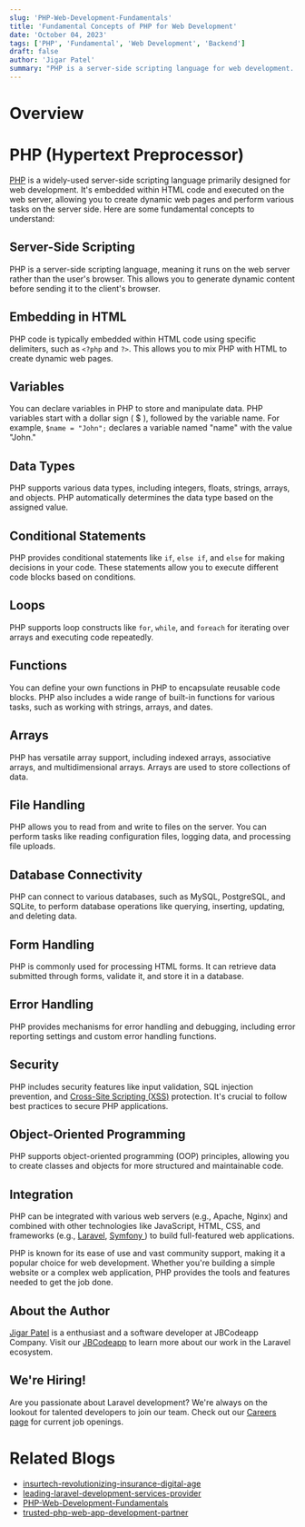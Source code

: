 ```yaml
---
slug: 'PHP-Web-Development-Fundamentals'
title: 'Fundamental Concepts of PHP for Web Development'
date: 'October 04, 2023'
tags: ['PHP', 'Fundamental', 'Web Development', 'Backend']
draft: false
author: 'Jigar Patel'
summary: "PHP is a server-side scripting language for web development. It's embedded in HTML, supports variables, data types, conditional statements, loops, functions, arrays, file handling, database connectivity, and security features. PHP is user-friendly and widely used for building dynamic web applications."
---
```


# Overview

<TOCInline toc={props.toc} exclude="Overview" toHeading={2} />

# PHP (Hypertext Preprocessor)

[PHP](https://www.php.net/) is a widely-used server-side scripting language primarily designed for web development. It's embedded within HTML code and executed on the web server, allowing you to create dynamic web pages and perform various tasks on the server side. Here are some fundamental concepts to understand:

## Server-Side Scripting

PHP is a server-side scripting language, meaning it runs on the web server rather than the user's browser. This allows you to generate dynamic content before sending it to the client's browser.

## Embedding in HTML

PHP code is typically embedded within HTML code using specific delimiters, such as `<?php` and `?>`. This allows you to mix PHP with HTML to create dynamic web pages.

## Variables

You can declare variables in PHP to store and manipulate data. PHP variables start with a dollar sign ( $ ), followed by the variable name. For example, `$name = "John";` declares a variable named "name" with the value "John."

## Data Types

PHP supports various data types, including integers, floats, strings, arrays, and objects. PHP automatically determines the data type based on the assigned value.

## Conditional Statements

PHP provides conditional statements like `if`, `else if`, and `else` for making decisions in your code. These statements allow you to execute different code blocks based on conditions.

## Loops

PHP supports loop constructs like `for`, `while`, and `foreach` for iterating over arrays and executing code repeatedly.

## Functions

You can define your own functions in PHP to encapsulate reusable code blocks. PHP also includes a wide range of built-in functions for various tasks, such as working with strings, arrays, and dates.

## Arrays

PHP has versatile array support, including indexed arrays, associative arrays, and multidimensional arrays. Arrays are used to store collections of data.

## File Handling

PHP allows you to read from and write to files on the server. You can perform tasks like reading configuration files, logging data, and processing file uploads.

## Database Connectivity

PHP can connect to various databases, such as MySQL, PostgreSQL, and SQLite, to perform database operations like querying, inserting, updating, and deleting data.

## Form Handling

PHP is commonly used for processing HTML forms. It can retrieve data submitted through forms, validate it, and store it in a database.

## Error Handling

PHP provides mechanisms for error handling and debugging, including error reporting settings and custom error handling functions.

## Security

PHP includes security features like input validation, SQL injection prevention, and [Cross-Site Scripting (XSS)](https://owasp.org/www-community/attacks/xss/) protection. It's crucial to follow best practices to secure PHP applications.

## Object-Oriented Programming

PHP supports object-oriented programming (OOP) principles, allowing you to create classes and objects for more structured and maintainable code.

## Integration

PHP can be integrated with various web servers (e.g., Apache, Nginx) and combined with other technologies like JavaScript, HTML, CSS, and frameworks (e.g., [Laravel](https://laravel.com/), [Symfony ](https://symfony.com/)) to build full-featured web applications.

PHP is known for its ease of use and vast community support, making it a popular choice for web development. Whether you're building a simple website or a complex web application, PHP provides the tools and features needed to get the job done.

## About the Author

[Jigar Patel](https://expertlaravel.com) is a
enthusiast and a software developer at JBCodeapp Company. Visit our [JBCodeapp](https://jbcodeapp.com) to learn more about our work in the Laravel ecosystem.

## We're Hiring!

Are you passionate about Laravel development? We're always on the lookout for talented developers to join our team. Check out our [Careers page](https://jbcodeapp.com/career) for current job openings.

# Related Blogs

- [insurtech-revolutionizing-insurance-digital-age](insurtech-revolutionizing-insurance-digital-age.mdx)
- [leading-laravel-development-services-provider](leading-laravel-development-services-provider.mdx)
- [PHP-Web-Development-Fundamentals](PHP-Web-Development-Fundamentals.mdx)
- [trusted-php-web-app-development-partner](trusted-php-web-app-development-partner.mdx)

